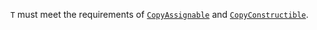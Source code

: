 `T` must meet the requirements of [`CopyAssignable`](/docs/std/named_req/CopyAssignable) and [`CopyConstructible`](/docs/std/named_req/CopyConstructible).
